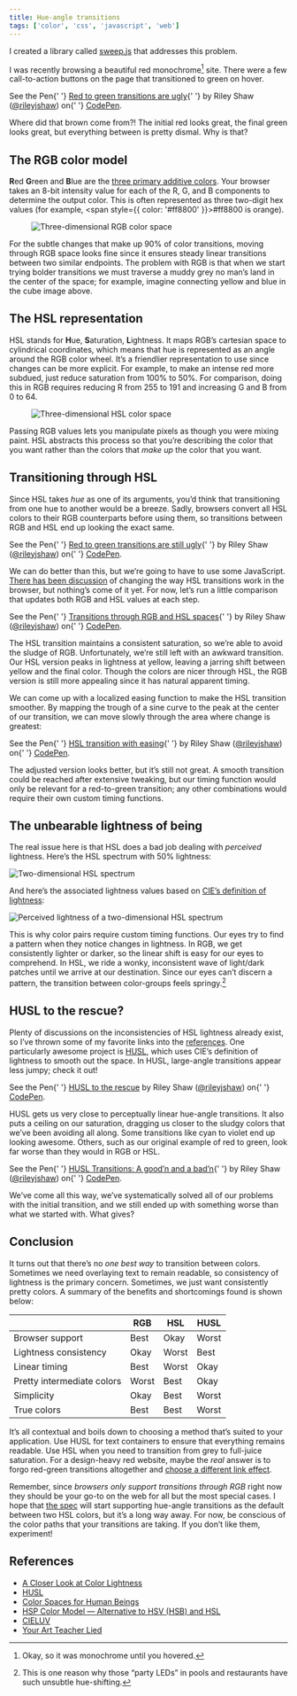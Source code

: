 ```yaml
---
title: Hue-angle transitions
tags: ['color', 'css', 'javascript', 'web']
---
```



<BlogBanner type="update" date="2014-06-25">

I created a library called [sweep.js](http://rileyjshaw.com/sweep/) that addresses this problem.

</BlogBanner>

I was recently browsing a beautiful red monochrome[^1] site. There were a few call-to-action buttons on the page that transitioned to green on hover.

<p
	data-height="268"
	data-theme-id="5323"
	data-slug-hash="qgrKn"
	data-default-tab="result"
	data-user="rileyjshaw"
	className="codepen"
>
	See the Pen{' '}
	<a href="http://codepen.io/rileyjshaw/pen/qgrKn/">Red to green transitions are ugly</a>{' '}
	by Riley Shaw (<a href="http://codepen.io/rileyjshaw">@rileyjshaw</a>) on{' '}
	<a href="http://codepen.io">CodePen</a>.
</p>

Where did that brown come from?! The initial red looks great, the final green looks great, but everything between is pretty dismal. Why is that?

## The RGB color model

**R**ed **G**reen and **B**lue are the [three primary additive colors](/blog/your-art-teacher-lied). Your browser takes an 8-bit intensity value for each of the R, G, and B components to determine the output color. This is often represented as three two-digit hex values (for example, <span style={{ color: '#ff8800' }}>#ff8800</span> is orange).

<Figure caption="Axes represent red, green, and blue">

![Three-dimensional RGB color space](../../../../../content/images/blog/rgb-cube.png)

</Figure>

For the subtle changes that make up 90% of color transitions, moving through RGB space looks fine since it ensures steady linear transitions between two similar endpoints. The problem with RGB is that when we start trying bolder transitions we must traverse a muddy grey no man’s land in the center of the space; for example, imagine connecting yellow and blue in the cube image above.

## The HSL representation

HSL stands for **H**ue, **S**aturation, **L**ightness. It maps RGB’s cartesian space to cylindrical coordinates, which means that hue is represented as an angle around the RGB color wheel. It’s a friendlier representation to use since changes can be more explicit. For example, to make an intense red more subdued, just reduce saturation from 100% to 50%. For comparison, doing this in RGB requires reducing R from 255 to 191 and increasing G and B from 0 to 64.

<Figure caption="Axes represent hue, saturation, and lightness">

![Three-dimensional HSL color space](../../../../../content/images/blog/hsl-cube.png)

</Figure>

Passing RGB values lets you manipulate pixels as though you were mixing paint. HSL abstracts this process so that you’re describing the color that you want rather than the colors that _make up_ the color that you want.

## Transitioning through HSL

Since HSL takes _hue_ as one of its arguments, you’d think that transitioning from one hue to another would be a breeze. Sadly, browsers convert all HSL colors to their RGB counterparts before using them, so transitions between RGB and HSL end up looking the exact same.

<p
	data-height="268"
	data-theme-id="5323"
	data-slug-hash="GLKrD"
	data-default-tab="result"
	data-user="rileyjshaw"
	className="codepen"
>
	See the Pen{' '}
	<a href="http://codepen.io/rileyjshaw/pen/GLKrD/">Red to green transitions are still ugly</a>{' '}
	by Riley Shaw (<a href="http://codepen.io/rileyjshaw">@rileyjshaw</a>) on{' '}
	<a href="http://codepen.io">CodePen</a>.
</p>

We can do better than this, but we’re going to have to use some JavaScript. [There has been discussion](http://lists.w3.org/Archives/Public/www-style/2012May/1060.html) of changing the way HSL transitions work in the browser, but nothing’s come of it yet. For now, let’s run a little comparison that updates both RGB and HSL values at each step.

<p
	data-height="268"
	data-theme-id="5323"
	data-slug-hash="uonyi"
	data-default-tab="result"
	data-user="rileyjshaw"
	className="codepen"
>
	See the Pen{' '}
	<a href="http://codepen.io/rileyjshaw/pen/uonyi/">Transitions through RGB and HSL spaces</a>{' '}
	by Riley Shaw (<a href="http://codepen.io/rileyjshaw">@rileyjshaw</a>) on{' '}
	<a href="http://codepen.io">CodePen</a>.
</p>

The HSL transition maintains a consistent saturation, so we’re able to avoid the sludge of RGB. Unfortunately, we’re still left with an awkward transition. Our HSL version peaks in lightness at yellow, leaving a jarring shift between yellow and the final color. Though the colors are nicer through HSL, the RGB version is still more appealing since it has natural apparent timing.

<div id="sine-easing"></div>

We can come up with a localized easing function to make the HSL transition smoother. By mapping the trough of a sine curve to the peak at the center of our transition, we can move slowly through the area where change is greatest:

<p
	data-height="268"
	data-theme-id="5323"
	data-slug-hash="Levyq"
	data-default-tab="result"
	data-user="rileyjshaw"
	className="codepen"
>
	See the Pen{' '}
	<a href="http://codepen.io/rileyjshaw/pen/Levyq/">HSL transition with easing</a>{' '}
	by Riley Shaw (<a href="http://codepen.io/rileyjshaw">@rileyjshaw</a>) on{' '}
	<a href="http://codepen.io">CodePen</a>.
</p>

The adjusted version looks better, but it’s still not great. A smooth transition could be reached after extensive tweaking, but our timing function would only be relevant for a red-to-green transition; any other combinations would require their own custom timing functions.

## The unbearable lightness of being

The real issue here is that HSL does a bad job dealing with _perceived_ lightness. Here’s the HSL spectrum with 50% lightness:

![Two-dimensional HSL spectrum](../../../../../content/images/blog/hsl-spectrum.png)

And here’s the associated lightness values based on [CIE’s definition of lightness](http://en.wikipedia.org/wiki/Lab_color_space#CIELAB):

![Perceived lightness of a two-dimensional HSL spectrum](../../../../../content/images/blog/hsl-lightness.png)

This is why color pairs require custom timing functions. Our eyes try to find a pattern when they notice changes in lightness. In RGB, we get consistently lighter or darker, so the linear shift is easy for our eyes to comprehend. In HSL, we ride a wonky, inconsistent wave of light/dark patches until we arrive at our destination. Since our eyes can’t discern a pattern, the transition between color-groups feels springy.[^2]

## HUSL to the rescue?

Plenty of discussions on the inconsistencies of HSL lightness already exist, so I’ve thrown some of my favorite links into the [references](#references). One particularly awesome project is [HUSL](http://www.boronine.com/husl/), which uses CIE’s definition of lightness to smooth out the space. In HUSL, large-angle transitions appear less jumpy; check it out!

<p
	data-height="268"
	data-theme-id="5323"
	data-slug-hash="ArhLK"
	data-default-tab="result"
	data-user="rileyjshaw"
	className="codepen"
>
	See the Pen{' '}
	<a href="http://codepen.io/rileyjshaw/pen/ArhLK/">HUSL to the rescue</a> by
	Riley Shaw (<a href="http://codepen.io/rileyjshaw">@rileyjshaw</a>) on{' '}
	<a href="http://codepen.io">CodePen</a>.
</p>

HUSL gets us very close to perceptually linear hue-angle transitions. It also puts a ceiling on our saturation, dragging us closer to the sludgy colors that we’ve been avoiding all along. Some transitions like cyan to violet end up looking awesome. Others, such as our original example of red to green, look far worse than they would in RGB or HSL.

<p
	data-height="268"
	data-theme-id="5323"
	data-slug-hash="Lexkg"
	data-default-tab="result"
	data-user="rileyjshaw"
	className="codepen"
>
	See the Pen{' '}
	<a href="http://codepen.io/rileyjshaw/pen/Lexkg/">HUSL Transitions: A good’n and a bad’n</a>{' '}
	by Riley Shaw (<a href="http://codepen.io/rileyjshaw">@rileyjshaw</a>) on{' '}
	<a href="http://codepen.io">CodePen</a>.
</p>
<script async src="https://static.codepen.io/assets/embed/ei.js"></script>

We’ve come all this way, we’ve systematically solved all of our problems with the initial transition, and we still ended up with something worse than what we started with. What gives?

## Conclusion

It turns out that there’s no _one best way_ to transition between colors. Sometimes we need overlaying text to remain readable, so consistency of lightness is the primary concern. Sometimes, we just want consistently pretty colors. A summary of the benefits and shortcomings found is shown below:

|                            | RGB   | HSL   | HUSL  |
| -------------------------- | ----- | ----- | ----- |
| Browser support            | Best  | Okay  | Worst |
| Lightness consistency      | Okay  | Worst | Best  |
| Linear timing              | Best  | Worst | Okay  |
| Pretty intermediate colors | Worst | Best  | Okay  |
| Simplicity                 | Okay  | Best  | Worst |
| True colors                | Best  | Best  | Worst |

It’s all contextual and boils down to choosing a method that’s suited to your application. Use HUSL for text containers to ensure that everything remains readable. Use HSL when you need to transition from grey to full-juice saturation. For a design-heavy red website, maybe the _real_ answer is to forgo red-green transitions altogether and [choose a different link effect](http://tympanus.net/Development/CreativeLinkEffects/).

Remember, since _browsers only support transitions through RGB_ right now they should be your go-to on the web for all but the most special cases. I hope that [the spec](http://www.w3.org/TR/css3-transitions/#animation-of-property-types-) will start supporting hue-angle transitions as the default between two HSL colors, but it’s a long way away. For now, be conscious of the color paths that your transitions are taking. If you don’t like them, experiment!

## References

- [A Closer Look at Color Lightness](http://robots.thoughtbot.com/closer-look-color-lightness)
- [HUSL](http://www.boronine.com/husl/)
- [Color Spaces for Human Beings](http://www.boronine.com/2012/03/26/Color-Spaces-for-Human-Beings/)
- [HSP Color Model — Alternative to HSV (HSB) and HSL](http://alienryderflex.com/hsp.html)
- [CIELUV](http://en.wikipedia.org/wiki/CIELUV)
- [Your Art Teacher Lied](/blog/your-art-teacher-lied/)

[^1]: Okay, so it was monochrome until you hovered.
[^2]: This is one reason why those “party LEDs” in pools and restaurants have such unsubtle hue-shifting.
